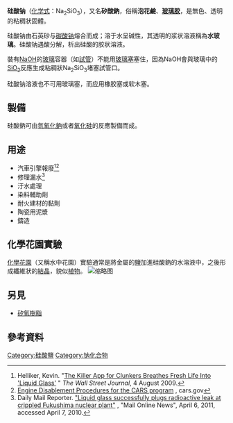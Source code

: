 {{Chembox
| ImageFileL1 = Sodium-metasilicate-repeating-unit-2D.png
| ImageSizeL1 = 150
| ImageFileR1 = Sodium silicate.png
| ImageSizeR1 = 150
| ImageFile2 =Sodium-metasilicate-chain-from-xtal-3D-balls.png
| ImageFile3 =Křemičitan sodný.PNG
| OtherNames = 泡花碱<br />玻璃胶<br />水玻璃（水溶液）
| Section1 = {{Chembox Identifiers
| CASNo = 6834-92-0
| CASNo_Ref = {{cascite|correct|CAS}}
|  Abbreviations  =  E550
|  PubChem  =  23266
|  ChemSpiderID  =  21758
|  ChemSpiderID_Ref  = {{chemspidercite|correct|chemspider}}|  EINECS  =  229-912-9
|  UNNumber  =  3253
|  MeSHName  =  Sodium+metasilicate
|  RTECS  =  VV9275000
|  ChEBI_Ref  = {{ebicite|correct|EBI}}|  ChEBI  =  60720
|  SMILES  =  [Na+].[Na+].[O-][Si]([O-])=O
|  StdInChI  =  1S/2Na.O3Si/c;;1-4(2)3/q2*+1;-2
|  StdInChI_Ref  = {{stdinchicite|correct|chemspider}}|  InChI  =  1/2Na.O3Si/c;;1-4(2)3/q2*+1;-2
|  StdInChIKey  =  NTHWMYGWWRZVTN-UHFFFAOYSA-N
|  StdInChIKey_Ref  = {{stdinchicite|correct|chemspider}}|  InChIKey  =  NTHWMYGWWRZVTN-UHFFFAOYAB
}}
| Section2 = {{Chembox Properties
| Formula = Na<sub>2</sub>SiO<sub>3</sub>
| MolarMass = 122.06
| Appearance = 无色固体
| Density = 2.4 g/cm<sup>3</sup>
| Solubility = 可溶于水
| MeltingPt = 1088 °C
  }}
| Section4 = {{Chembox Thermochemistry
| DeltaHf = −1519 kJ/mol
| Entropy = 113.8 J.K<sup>−1</sup>.mol<sup>−1</sup>
  }}
| Section7 = {{Chembox Hazards
| EUClass = 未列出
  }}
| Section8 = {{Chembox Related
| OtherAnions = [[碳酸钠|碳酸钠]]
| OtherCations = [[硅酸钾|硅酸钾]]
  }}
}}
'''硅酸钠'''（[[化学式|化学式]]：Na<sub>2</sub>SiO<sub>3</sub>），又名'''矽酸鈉'''，俗稱'''泡花鹼'''、'''[[玻璃胶|玻璃胶]]'''，是無色、透明的粘稠狀固體。

硅酸钠由石英砂与[[碳酸钠|碳酸钠]]熔合而成；溶于水呈碱性，其透明的浆状溶液稱為'''水玻璃'''。硅酸钠遇酸分解，析出硅酸的胶状溶液。

裝有[[氢氧化钠|NaOH]]的[[玻璃|玻璃]]容器（如[[試管|試管]]）不能用[[玻璃塞|玻璃塞]]塞住，因為NaOH會與玻璃中的[[二氧化硅|SiO<sub>2</sub>]]反應生成粘稠狀Na<sub>2</sub>SiO<sub>3</sub>堵塞試管口。

硅酸钠溶液也不可用玻璃塞，而应用橡胶塞或软木塞。

==製備==
硅酸鈉可由[[氫氧化鈉|氫氧化鈉]]或者[[氧化硅|氧化硅]]的反應製備而成。

== 用途 ==
* 汽車引擎報廢<ref>Helliker, Kevin. "[http://online.wsj.com/article/SB124934376942503053.html#mod=loomia?loomia_si=t0:a16:g2:r5:c0.077553:b26935024 The Killer App for Clunkers Breathes Fresh Life Into 'Liquid Glass'] {{Wayback|url=http://online.wsj.com/article/SB124934376942503053.html#mod=loomia?loomia_si=t0:a16:g2:r5:c0.077553:b26935024 |date=20110423130859 }}" ''The Wall Street Journal'', 4 August 2009.</ref><ref>[http://www.cars.gov/files/disposal-salvage/engine-disablement-procedures.pdf Engine Disablement Procedures for the CARS program] {{webarchive|url=https://web.archive.org/web/20101019102043/http://cars.gov/files/disposal-salvage/engine-disablement-procedures.pdf |date=2010-10-19 }}, cars.gov</ref>
* 修理漏水<ref>Daily Mail Reporter. [http://www.dailymail.co.uk/news/article-1373901/Fukushima-nuclear-power-plant-Liquid-glass-used-plug-leak.html#ixzz1IlSiOwOk "Liquid glass successfully plugs radioactive leak at crippled Fukushima nuclear plant"] {{Wayback|url=http://www.dailymail.co.uk/news/article-1373901/Fukushima-nuclear-power-plant-Liquid-glass-used-plug-leak.html#ixzz1IlSiOwOk |date=20110407235231 }}, "Mail Online News", April 6, 2011, accessed April 7, 2010.</ref>
* 汙水處理
* 染料輔助劑
* 耐火建材的黏劑
* 陶瓷用泥漿
* 鑄造

==化學花園實驗==
[[化學花園|化學花園]]（又稱水中花園）實驗通常是將金屬的[[盐_(化学)|鹽]]加進硅酸鈉的水溶液中，之後形成纖維狀的[[結晶|結晶]]，貌似[[植物|植物]]。
[[File:Silikatna_basta-_eksperiment_5.jpg|缩略图]]

==另見==
*[[矽氧樹脂|矽氧樹脂]]

== 參考資料 ==
{{reflist|2}}

{{钠化合物}}

[[Category:硅酸鹽|Category:硅酸鹽]]
[[Category:钠化合物|Category:钠化合物]]